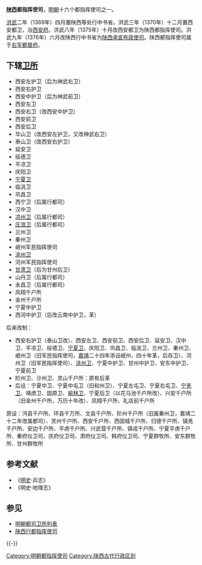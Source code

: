'''[[陕西|陕西]]都指挥使司'''，[[明朝|明朝]]十六个都指挥使司之一。

[[洪武|洪武]]二年（1369年）四月置陕西等处行中书省。洪武三年（1370年）十二月置西安都卫，治[[西安府|西安府]]。洪武八年（1375年）十月改西安都卫为陕西都指挥使司。洪武九年（1376年）六月改陕西行中书省为[[陕西承宣布政使司|陕西承宣布政使司]]。陕西都指挥使司属于[[右军都督府|右军都督府]]。

== 下辖[[卫所|卫所]] ==
* 西安左护卫（后为神武右卫）
* 西安右护卫
* 西安中护卫（后为神武前卫）
* 西安左卫
* 西安右卫（改西安中护卫）
* 西安前卫
* 西安后卫
* 华山卫（改西安左护卫，又改神武右卫）
* 泰山卫（改西安右护卫）
* 延安卫
* 绥德卫
* 平凉卫
* 庆阳卫
* [[宁夏卫|宁夏卫]]
* 临洮卫
* 巩昌卫
* 西宁卫（后属行都司）
* 汉中卫
* [[凉州卫|凉州卫]]（后属行都司）
* [[庄浪卫|庄浪卫]]（后属行都司）
* 兰州卫
* 秦州卫
* 岷州军民指挥使司
* [[洮州卫|洮州卫]]
* 河州军民指挥使司
* [[甘肃卫|甘肃卫]]（后为甘州后卫）
* 山丹卫（后属行都司）
* 永昌卫（后属行都司）
* 凤翔千户所
* 金州千户所
* 宁夏中护卫
* 西河中护卫（后改云南中护卫，革）

后来改制：
* 西安右护卫（泰山卫改）、西安左卫、西安前卫、西安后卫、延安卫、汉中卫、平凉卫、绥德卫、[[宁夏卫|宁夏卫]]、庆阳卫、巩昌卫、临洮卫、兰州卫、秦州卫、岷州卫（旧军民指挥使司，[[嘉靖|嘉靖]]二十四年添设岷州，四十年革，后存卫）、河州卫（旧军民指挥使司）、[[洮州卫|洮州卫]]、宁夏中护卫、甘州中护卫、安东中护卫、宁夏前卫
* 阶州卫、沙州卫、灵山千户所：原有后革
* 后设：宁夏中卫、宁夏中屯卫（旧和州卫）、宁夏左屯卫、宁夏右屯卫、[[宁羌卫|宁羌卫]]、靖虏卫、固原卫、[[榆林卫|榆林卫]]、宁夏后卫（以花马池千户所改）、兴安千户所（旧金州千户所，万历十年改）、凤翔千户所、礼店前千户所
原设：沔县千户所、环县千万所、文县千户所、阶州千户所（旧属秦州卫，嘉靖二十二年改属都司）、灵州千户所、西安千户所、西固城千户所、归德千户所、镇羌千户所、安边千户所、平虏千户所、兴武营千户所、镇戎千户所、宁夏平虏千户所、秦府仪卫司、庆府仪卫司、肃府仪卫司、韩府仪卫司、宁夏群牧所、安东群牧所、甘州群牧所

== 参考文献 ==
*《[[明史|明史]]·兵志》
*《明史·地理志》

== 参见 ==
* [[明朝都司卫所列表|明朝都司卫所列表]]
* [[陕西行都指挥使司|陕西行都指挥使司]]

{{-}}
{{明朝行政区划|nocat}}
[[Category:明朝都指挥使司|Category:明朝都指挥使司]]
[[Category:陕西古代行政区划|Category:陕西古代行政区划]]